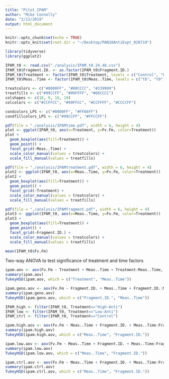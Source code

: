 ```yaml
---
title: "Pilot_IPAM"
author: "Mike Connelly"
date: "2/13/2019"
output: html_document
---
```


```r
knitr::opts_chunk$set(echo = TRUE)
knitr::opts_knit$set(root.dir = "~/Desktop/PAN10AntiExpt_020719")
```
```r
library(tidyverse)
library(ggplot2)
```

```r
IPAM_t0 <- read.csv("./analysis/IPAM_t0.24.48.csv")
IPAM_t0$Fragment.ID. <- as.factor(IPAM_t0$Fragment.ID.)
IPAM_t0$Treatment <- factor(IPAM_t0$Treatment, levels = c("Control", "Low-Anti", "High-Anti"), ordered = TRUE)
IPAM_t0$Meas..Time <- factor(IPAM_t0$Meas..Time, levels = c("tb", "t0", "t24", "t48"), ordered = TRUE)
```

```r
treatcolors <- c("#0000FF", "#00CCCC", "#339999")
treatfills <- c("#99CCFF", "#99FFFF", "#66CCCC")
colshapes <- c(18, 9, 16, 10)
colcolors <- c("#CCFFCC", "#99FFCC", "#CCFFFF", "#CCCCFF")
```
```r
condcolors_LPS <- c("#0000FF", "#FF66FF")
condfillcolors_LPS <- c("#99CCFF", "#FFCCFF")
```


```r
pdf(file = "./analysis/IPAMtime.pdf", width = 6, height = 4)
plot <- ggplot(IPAM_t0, aes(x=Treatment, y=Fv.Fm, color=Treatment))
plot + 
  geom_boxplot(aes(fill=Treatment)) +
  geom_point() +
  facet_grid(~Meas..Time) +
  scale_color_manual(values = treatcolors) +
  scale_fill_manual(values = treatfills)
```
```r
pdf(file = "./analysis/IPAMtreatment.pdf", width = 6, height = 4)
plot2 <- ggplot(IPAM_t0, aes(x=Meas..Time, y=Fv.Fm, color=Treatment))
plot2 + 
  geom_boxplot(aes(fill=Treatment)) +
  geom_point() + 
  facet_grid(~Treatment) +
  scale_color_manual(values = treatcolors) +
  scale_fill_manual(values = treatfills)
```
```r
pdf(file = "./analysis/IPAMfragment.pdf", width = 6, height = 4)
plot3 <- ggplot(IPAM_t0, aes(x=Meas..Time, y=Fv.Fm, color=Treatment))
plot3 + 
  geom_boxplot(aes(fill=Treatment)) + 
  geom_point() + 
  facet_grid(~Fragment.ID.) +
  scale_color_manual(values = treatcolors) +
  scale_fill_manual(values = treatfills)
```
```r
mean(IPAM_t0$Fv.Fm)
```

Two-way ANOVA to test significance of treatment and time factors
```r
ipam.aov <- aov(Fv.Fm ~ Treatment + Meas..Time + Treatment:Meas..Time, data = IPAM_t0)
summary(ipam.aov)
TukeyHSD(ipam.aov, which = c("Treatment", "Meas..Time"))
```
```r
ipam.geno.aov <- aov(Fv.Fm ~ Fragment.ID. + Meas..Time + Fragment.ID.:Meas..Time, data = IPAM_t0)
summary(ipam.geno.aov)
TukeyHSD(ipam.geno.aov, which = c("Fragment.ID.", "Meas..Time"))
```
```r
IPAM_high <- filter(IPAM_t0, Treatment=="High-Anti")
IPAM_low <- filter(IPAM_t0, Treatment=="Low-Anti")
IPAM_ctrl <- filter(IPAM_t0, Treatment=="Control")
```
```r
ipam.high.aov <- aov(Fv.Fm ~ Meas..Time + Fragment.ID. + Meas..Time:Fragment.ID., data = IPAM_high)
summary(ipam.high.aov)
TukeyHSD(ipam.high.aov, which = c("Meas..Time", "Fragment.ID."))
```
```r
ipam.low.aov <- aov(Fv.Fm ~ Meas..Time + Fragment.ID. + Meas..Time:Fragment.ID., data = IPAM_low)
summary(ipam.low.aov)
TukeyHSD(ipam.low.aov, which = c("Meas..Time", "Fragment.ID."))
```
```r
ipam.ctrl.aov <- aov(Fv.Fm ~ Meas..Time + Fragment.ID. + Meas..Time:Fragment.ID., data = IPAM_ctrl)
summary(ipam.ctrl.aov)
TukeyHSD(ipam.ctrl.aov, which = c("Meas..Time", "Fragment.ID."))
```

